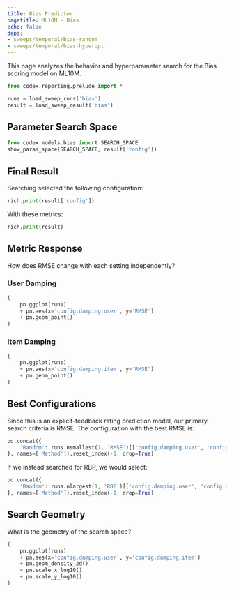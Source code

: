 ```yaml
---
title: Bias Predictor
pagetitle: ML10M - Bias
echo: false
deps:
- sweeps/temporal/bias-random
- sweeps/temporal/bias-hyperopt
---
```


This page analyzes the behavior and hyperparameter search for the Bias scoring
model on ML10M.




```python
from codex.reporting.prelude import *
```

```python
runs = load_sweep_runs('bias')
result = load_sweep_result('bias')
```

## Parameter Search Space

```python
from codex.models.bias import SEARCH_SPACE
show_param_space(SEARCH_SPACE, result['config'])
```

## Final Result

Searching selected the following configuration:

```python
rich.print(result['config'])
```

With these metrics:

```python
rich.print(result)
```

## Metric Response

How does RMSE change with each setting independently?

::: {.panel-tabset}

### User Damping

```python
(
    pn.ggplot(runs)
    + pn.aes(x='config.damping.user', y='RMSE')
    + pn.geom_point()
)
```

### Item Damping

```python
(
    pn.ggplot(runs)
    + pn.aes(x='config.damping.item', y='RMSE')
    + pn.geom_point()
)
```

:::

## Best Configurations

Since this is an explicit-feedback rating prediction model, our primary search
criteria is RMSE. The configuration with the best RMSE is:

```python
pd.concat({
    'Random': runs.nsmallest(1, 'RMSE')[['config.damping.user', 'config.damping.item', 'RBP', 'RMSE']],
}, names=['Method']).reset_index(-1, drop=True)
```

If we instead searched for RBP, we would select:

```python
pd.concat({
    'Random': runs.nlargest(1, 'RBP')[['config.damping.user', 'config.damping.item', 'RBP', 'RMSE']],
}, names=['Method']).reset_index(-1, drop=True)
```

## Search Geometry

What is the geometry of the search space?

```python
(
    pn.ggplot(runs)
    + pn.aes(x='config.damping.user', y='config.damping.item')
    + pn.geom_density_2d()
    + pn.scale_x_log10()
    + pn.scale_y_log10()
)
```
